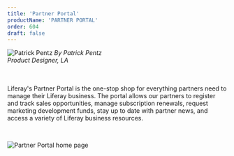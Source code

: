 ```yaml
---
title: 'Partner Portal'
productName: 'PARTNER PORTAL'
order: 604
draft: false
---
```



<Grid templateColumns="40px 1fr" autoRows="auto" gap="1rem">
	<Grid.Item>
		<Image
			margin="2px 0"
			circle
			src="/images/lexicon/headshots/pentz-patrick.jpg"
			alt="Patrick Pentz"
		/>
	</Grid.Item>
	<Grid.Item>
		<i class="designerInfo">
			By Patrick Pentz
			<br />
			Product Designer, LA
			<br />
			<br />
			<br />
		</i>
	</Grid.Item>
</Grid>

Liferay's Partner Portal is the one-stop shop for everything partners need to manage their Liferay business. The portal allows our partners to register and track sales opportunities, manage subscription renewals, request marketing development funds, stay up to date with partner news, and access a variety of Liferay business resources.

<br />

![Partner Portal home page](/images/lexicon/examples/partnerPortal.jpg)
